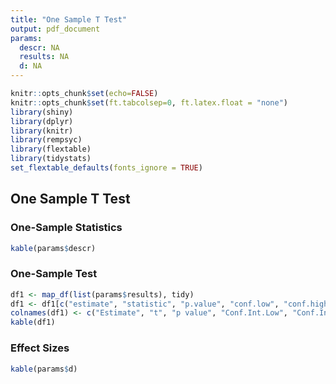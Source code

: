 ```yaml
---
title: "One Sample T Test"
output: pdf_document
params:
  descr: NA
  results: NA
  d: NA
---
```


```r
knitr::opts_chunk$set(echo=FALSE)
knitr::opts_chunk$set(ft.tabcolsep=0, ft.latex.float = "none")
library(shiny)
library(dplyr)
library(knitr)
library(rempsyc)
library(flextable)
library(tidystats)
set_flextable_defaults(fonts_ignore = TRUE)
```

## One Sample T Test

### One-Sample Statistics

```r
kable(params$descr)
```

### One-Sample Test

```r
df1 <- map_df(list(params$results), tidy)
df1 <- df1[c("estimate", "statistic", "p.value", "conf.low", "conf.high")]
colnames(df1) <- c("Estimate", "t", "p value", "Conf.Int.Low", "Conf.Int.High")
kable(df1)
```

### Effect Sizes
```r
kable(params$d)
```
